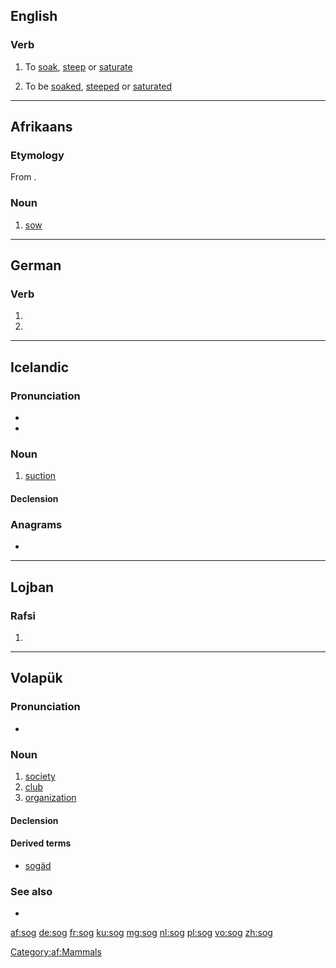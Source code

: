 {{also|Sog|SOG|sög|søg}}
==English==

===Verb===
{{en-verb|sogs|sogging|sogged}}

# {{context|transitive|lang=en}} To [[soak]], [[steep]] or [[saturate]]
# {{context|intransitive|lang=en}} To be [[soaked]], [[steeped]] or [[saturated]]

----

==Afrikaans==

===Etymology===
From {{etyl|nl|af}} {{term|zeug|lang=nl}}.

===Noun===
{{af-noun|sôe}}

# [[sow]]

[[Category:af:Mammals]]

----

==German==

===Verb===
{{head|de|verb form}}

# {{de-verb form of|saugen|1|s|v}}
# {{de-verb form of|saugen|3|s|v}}

----

==Icelandic==

===Pronunciation===
* {{IPA|/sɔːɣ/|lang=is}}
* {{rhymes|ɔːɣ|lang=is}}

===Noun===
{{is-noun|n|sogs|-}}

# [[suction]]

====Declension====
{{is-decl-noun-n-s|s|o|g|pl=-}}

===Anagrams===
* {{l|is|gos}}

----

==Lojban==

===Rafsi===
{{jbo-rafsi}}

# {{jbo-rafsi of|sorgu}}

----

==Volapük==

===Pronunciation===
* {{IPA|/soɡ/|lang=vo}}

===Noun===
{{vo-noun}}

# [[society]]
# [[club]]
# [[organization]]

====Declension====
{{vo-decl-noun}}

====Derived terms====
* [[sogäd]]

===See also===
* {{l|vo|klub}}

[[af:sog]]
[[de:sog]]
[[fr:sog]]
[[ku:sog]]
[[mg:sog]]
[[nl:sog]]
[[pl:sog]]
[[vo:sog]]
[[zh:sog]]